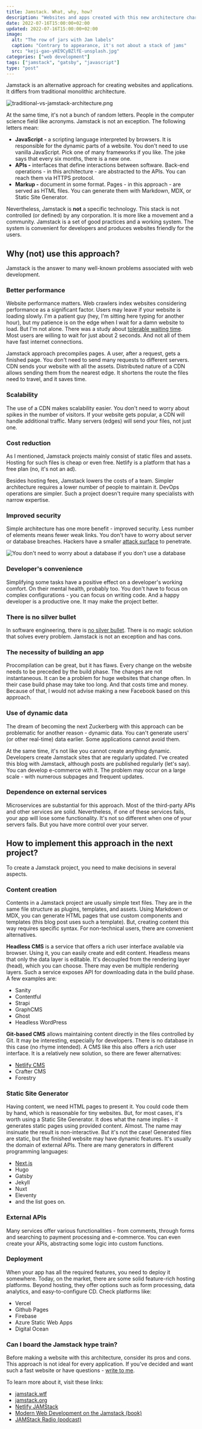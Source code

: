 ```yaml
---
title: Jamstack. What, why, how?
description: "Websites and apps created with this new architecture characterize performance, security, and scalability."
date: 2022-07-16T15:00:00+02:00
updated: 2022-07-16T15:00:00+02:00
image:
  alt: "The row of jars with Jam labels"
  caption: "Contrary to appearance, it's not about a stack of jams"
  src: "keji-gao-yHI9CyBZlfE-unsplash.jpg"
categories: ["web development"]
tags: ["jamstack", "gatsby", "javascript"]
type: "post"
---
```


Jamstack is an alternative approach for creating websites and applications. It differs from traditional monolithic architecture.

![traditional-vs-jamstack-architecture.png](./traditional-vs-jamstack-architecture.png)

At the same time, it's not a bunch of random letters. People in the computer science field like acronyms. Jamstack is not an exception. The following letters mean:

- **JavaScript -** a scripting language interpreted by browsers. It is responsible for the dynamic parts of a website. You don't need to use vanilla JavaScript. Pick one of many frameworks if you like. The joke says that every six months, there is a new one.
- **APIs -** interfaces that define interactions between software. Back-end operations - in this architecture - are abstracted to the APIs. You can reach them via HTTPS protocol.
- **Markup -** document in some format. Pages - in this approach - are served as HTML files. You can generate them with Markdown, MDX, or Static Site Generator.

Nevertheless, Jamstack is **not** a specific technology. This stack is not controlled (or defined) by any corporation. It is more like a movement and a community. Jamstack is a set of good practices and a working system. The system is convenient for developers and produces websites friendly for the users.

## Why (not) use this approach?

Jamstack is the answer to many well-known problems associated with web development.

### Better performance

Website performance matters. Web crawlers index websites considering performance as a significant factor. Users may leave if your website is loading slowly. I'm a patient guy (hey, I'm sitting here typing for another hour), but my patience is on the edge when I wait for a damn website to load. But I'm not alone. There was a study about [tolerable waiting time](https://www.tandfonline.com/doi/abs/10.1080/01449290410001669914). Most users are willing to wait for just about 2 seconds. And not all of them have fast internet connections.

Jamstack approach precompiles pages. A user, after a request, gets a finished page. You don't need to send many requests to different servers. CDN sends your website with all the assets. Distributed nature of a CDN allows sending them from the nearest edge. It shortens the route the files need to travel, and it saves time.

### Scalability

The use of a CDN makes scalability easier. You don't need to worry about spikes in the number of visitors. If your website gets popular, a CDN will handle additional traffic. Many servers (edges) will send your files, not just one.

### Cost reduction

As I mentioned, Jamstack projects mainly consist of static files and assets. Hosting for such files is cheap or even free. Netlify is a platform that has a free plan (no, it's not an ad).

Besides hosting fees, Jamstack lowers the costs of a team. Simpler architecture requires a lower number of people to maintain it. DevOps operations are simpler. Such a project doesn't require many specialists with narrow expertise.

### Improved security

Simple architecture has one more benefit - improved security. Less number of elements means fewer weak links. You don't have to worry about server or database breaches. Hackers have a smaller [attack surface](https://en.wikipedia.org/wiki/Attack_surface) to penetrate.

![You don't need to worry about a database if you don't use a database](./roll-safe-meme.png)

### Developer's convenience

Simplifying some tasks have a positive effect on a developer's working comfort. On their mental health, probably too. You don't have to focus on complex configurations - you can focus on writing code. And a happy developer is a productive one. It may make the project better.

### There is no silver bullet

In software engineering, there is [no silver bullet](https://www.cgl.ucsf.edu/Outreach/pc204/NoSilverBullet.html). There is no magic solution that solves every problem. Jamstack is not an exception and has cons.

### The necessity of building an app

Procompilation can be great, but it has flaws. Every change on the website needs to be preceded by the build phase. The changes are not instantaneous. It can be a problem for huge websites that change often. In their case build phase may take too long. And that costs time and money. Because of that, I would not advise making a new Facebook based on this approach.

### Use of dynamic data

The dream of becoming the next Zuckerberg with this approach can be problematic for another reason - dynamic data. You can't generate users' (or other real-time) data earlier. Some applications cannot avoid them.

At the same time, it's not like you cannot create anything dynamic. Developers create Jamstack sites that are regularly updated. I've created this blog with Jamstack, although posts are published regularly (let's say). You can develop e-commerce with it. The problem may occur on a large scale - with numerous subpages and frequent updates.

### Dependence on external services

Microservices are substantial for this approach. Most of the third-party APIs and other services are solid. Nevertheless, if one of these services fails, your app will lose some functionality. It's not so different when one of your servers fails. But you have more control over your server.

## How to implement this approach in the next project?

To create a Jamstack project, you need to make decisions in several aspects.

### Content creation

Contents in a Jamstack project are usually simple text files. They are in the same file structure as plugins, templates, and assets. Using Markdown or MDX, you can generate HTML pages that use custom components and templates (this blog post uses such a template). But, creating content this way requires specific syntax. For non-technical users, there are convenient alternatives.

**Headless CMS** is a service that offers a rich user interface available via browser. Using it, you can easily create and edit content. Headless means that only the data layer is editable. It's decoupled from the rendering layer (head), which you can choose. There may even be multiple rendering layers. Such a service exposes API for downloading data in the build phase. A few examples are:

- Sanity
- Contentful
- Strapi
- GraphCMS
- Ghost
- Headless WordPress

**Git-based CMS** allows maintaining content directly in the files controlled by Git. It may be interesting, especially for developers. There is no database in this case (no rhyme intended). A CMS like this also offers a rich user interface. It is a relatively new solution, so there are fewer alternatives:

- [Netlify CMS](/blog/gatsby-with-netlify-cms/)
- Crafter CMS
- Forestry

### Static Site Generator

Having content, we need HTML pages to present it. You could code them by hand, which is reasonable for tiny websites. But, for most cases, it's worth using a Static Site Generator. It does what the name implies - it generates static pages using provided content. Almost. The name may insinuate the result is non-interactive. But it's not the case! Generated files are static, but the finished website may have dynamic features. It's usually the domain of external APIs. There are many generators in different programming languages:

- [Next.js](/blog/next-js-overview-in-1000-words/)
- Hugo
- Gatsby
- Jekyll
- Nuxt
- Eleventy
- and the list goes on.

### External APIs

Many services offer various functionalities - from comments, through forms and searching to payment processing and e-commerce. You can even create your APIs, abstracting some logic into custom functions.

### Deployment

When your app has all the required features, you need to deploy it somewhere. Today, on the market, there are some solid feature-rich hosting platforms. Beyond hosting, they offer options such as form processing, data analytics, and easy-to-configure CD. Check platforms like:

- Vercel
- Github Pages
- Firebase
- Azure Static Web Apps
- Digital Ocean

### Can I board the Jamstack hype train?

Before making a website with this architecture, consider its pros and cons. This approach is not ideal for every application. If you've decided and want such a fast website or have questions - [write to me](/blog/jamstack-what-why-how/#contact).

<Callout variant="info">

To learn more about it, visit these links:

- [jamstack.wtf](https://jamstack.wtf/)
- [jamstack.org](https://jamstack.org/)
- [Netlify JAMStack](https://www.netlify.com/jamstack/)
- [Modern Web Development on the Jamstack (book)](https://www.netlify.com/oreilly-jamstack/)
- [JAMStack Radio (podcast)](https://www.heavybit.com/library/podcasts/jamstack-radio/)

</Callout>
